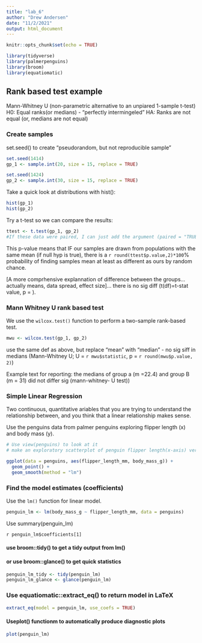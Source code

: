 ```yaml
---
title: "lab_6"
author: "Drew Andersen"
date: "11/2/2021"
output: html_document
---
```


```r
knitr::opts_chunk$set(echo = TRUE)

library(tidyverse)
library(palmerpenguins)
library(broom)
library(equatiomatic)
```

## Rank based test example

Mann-Whitney U (non-parametric alternative to an unpiared 1-sample t-test)
H0: Equal ranks(or medians) - "perfectly intermingeled"
HA: Ranks are not equal (or, medians are not equal)

### Create samples
set.seed() to create "pseudorandom, but not reproducible sample"

```r
set.seed(1414)
gp_1 <- sample.int(20, size = 15, replace = TRUE)

set.seed(1424)
gp_2 <- sample.int(30, size = 15, replace = TRUE)
```

Take a quick look at distributions with hist():
```r
hist(gp_1)
hist(gp_2)
```

Try a t-test so we can compare the results:
```r
ttest <- t.test(gp_1, gp_2)
#If these data were paired, I can just add the argument (paired = "TRUE"), within the t-test
```

This p-value means that IF our samples are drawn from populations with the same mean (if null hyp is true), there is a `r round(ttest$p.value,2)*100`% probability of finding samples mean at least as different as ours by random chance.

[A more comprhensive explannation of difference between the groups...actually means, data spread, effect size]... there is no sig diff (t(df)=t-stat value, p = ).

### Mann Whitney U rank based test

We use the `wilcox.test()` function to perform a two-sample rank-based test. 
```r
mwu <- wilcox.test(gp_1, gp_2)
```
use the same def as above, but replace "mean" with "median"
- no sig siff in medians (Mann-Whitney U; U = `r mwu$statistic`, p = `r round(mwu$p.value, 2)`)

Example text for reporting: the medians of group a (m =22.4) and group B (m = 31) did not differ sig (mann-whitney- U test))

### Simple Linear Regression

Two continuous, quantitative ariables that you are trying to understand the relationship between, and you think that a linear relationship makes sense. 

Use the penguins data from palmer penguins exploring flipper length (x) and body mass (y).

```r
# Use view(penguins) to look at it
# make an exploratory scatterplot of penguin flipper length(x-axis) verus mass(y-axis)

ggplot(data = penguins, aes(flipper_length_mm, body_mass_g)) +
  geom_point() +
  geom_smooth(method = "lm")
```

### Find the model estimates (coefficients)

Use the `lm()` function for linear model. 

```r
penguin_lm <- lm(body_mass_g ~ flipper_length_mm, data = penguins)
```
Use summary(penguin_lm)

`r penguin_lm$coefficients[1]`

#### use broom::tidy() to get a tidy output from lm()
#### or use broom::glance() to get quick statistics 
```r
penguin_lm_tidy <- tidy(penguin_lm)
penguin_lm_glance <- glance(penguin_lm)
```

### Use equatiomatic::extract_eq() to return model in LaTeX
```r
extract_eq(model = penguin_lm, use_coefs = TRUE)
```
#### Useplot() functionm to automatically produce diagnostic plots
```r
plot(penguin_lm)
```

